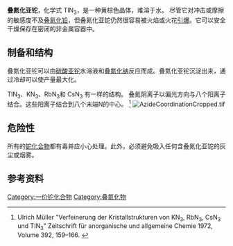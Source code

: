 {{chembox
| Verifiedfields = changed
| verifiedrevid = 470605424
| ImageFile = KN3viewCropped.tif
| ImageSize = 200px
| IUPACName =  
| OtherNames = 叠氮化铊
|Section1={{Chembox Identifiers
| ChemSpiderID_Ref = {{chemspidercite|correct|chemspider}}
| ChemSpiderID = 15368504
| InChI = 1/N3.Tl/c1-3-2;/q-1;+1
| InChIKey = GMUSFHMEMWCQIE-UHFFFAOYAP
| StdInChI_Ref = {{stdinchicite|correct|chemspider}}
| StdInChI = 1S/N3.Tl/c1-3-2;/q-1;+1
| StdInChIKey_Ref = {{stdinchicite|correct|chemspider}}
| StdInChIKey = GMUSFHMEMWCQIE-UHFFFAOYSA-N
| CASNo_Ref = {{cascite|correct|CAS}}
| CASNo = 13847-66-0
| PubChem = 22764821
| SMILES = [Tl+].[N-]=[N+]=[N-]
}}
|Section2={{Chembox Properties
| Formula = TlN<sub>3</sub>
| MolarMass = 246.4035
| Appearance = 黄棕色 
| Density = 
| MeltingPt = 
| BoilingPt = 
| Solubility = 不可溶 
}}
|Section3={{Chembox Structure
| CrystalStruct = [[四方晶系|四方晶系]], [[Pearson_symbol|tI16]] <ref>{{cite journal| journal = J. Chem. Phys.| year = 1973 | volume = 59 | pages = 3770–3776| title = Thermal expansion and low temperature phase transition of thallous azide|author1=Mauer F.A. |author2=Hubbard C.R. |author3=Hahn T.A. | doi = 10.1063/1.1680549| issue = 7}}</ref>
| SpaceGroup = I4/mcm, No. 140
}}
|Section7={{Chembox Hazards
| EUClass = {{Hazchem T+}}{{Hazchem E}}{{Hazchem C}}{{Hazchem N}}
| MainHazards = 剧毒
| NFPA-H = 4
| NFPA-F = 0
| NFPA-R = 3
| FlashPt = 
| AutoignitionPt = 
}}
}}

'''叠氮化亚铊'''，化学式 TlN<sub>3</sub>，是一种黄棕色晶体，难溶于水。 尽管它对冲击或摩擦的敏感度不及[[叠氮化铅|叠氮化铅]]，但叠氮化亚铊仍然很容易被火焰或火花[[引爆|引爆]]。它可以安全干燥保存在密闭的非金属容器中。

==制备和结构==
叠氮化亚铊可以由[[硫酸亚铊|硫酸亚铊]]水溶液和[[叠氮化钠|叠氮化钠]]反应而成。叠氮化亚铊沉淀出来，通过冷却可以使产量最大化。

TlN<sub>3</sub>、KN<sub>3</sub>、RbN<sub>3</sub>和 CsN<sub>3</sub> 有一样的结构。 叠氮阴离子以偏光方向与八个阳离子结合。这些阳离子结合到八个末端N的中心。 <ref>Ulrich Müller "Verfeinerung der Kristallstrukturen von KN<sub>3</sub>, RbN<sub>3</sub>, CsN<sub>3</sub> und TIN<sub>3</sub>" Zeitschrift für anorganische und allgemeine Chemie 1972, Volume 392, 159–166. {{DOI|10.1002/zaac.19723920207}}</ref>
[[File:AzideCoordinationCropped.tif|thumb]]

==危险性==
所有的[[铊化合物|铊化合物]]都有毒并应小心处理。此外，必须避免吸入任何含叠氮化亚铊的灰尘或烟雾。

==参考资料==
{{reflist}}

{{铊化合物}}
{{叠氮化合物}}

[[Category:一价铊化合物|Category:一价铊化合物]]
[[Category:叠氮化物|Category:叠氮化物]]


{{inorganic-compound-stub}}